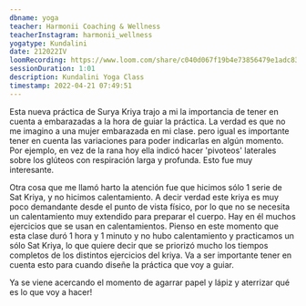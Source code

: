 ```yaml
---
dbname: yoga
teacher: Harmonii Coaching & Wellness
teacherInstagram: harmonii_wellness
yogatype: Kundalini
date: 212022IV
loomRecording: https://www.loom.com/share/c040d067f19b4e73856479e1adc83d08
sessionDuration: 1:01
description: Kundalini Yoga Class
timestamp: 2022-04-21 07:49:51
---
```


Esta nueva práctica de Surya Kriya trajo a mi la importancia de tener en cuenta a embarazadas a la hora de guiar la práctica. La verdad es que no me imagino a una mujer embarazada en mi clase. pero igual es importante tener en cuenta las variaciones para poder indicarlas en algún momento. Por ejemplo, en vez de la rana hoy ella indicó hacer 'pivoteos' laterales sobre los glúteos con respiración larga y profunda. Esto fue muy interesante.

Otra cosa que me llamó harto la atención fue que hicimos sólo 1 serie de Sat Kriya, y no hicimos calentamiento. A decir verdad este kriya es muy poco demandante desde el punto de vista físico, por lo que no se necesita un calentamiento muy extendido para preparar el cuerpo. Hay en él muchos ejercicios que se usan en calentamientos. Pienso en este momento que esta clase duró 1 hora y 1 minuto y no hubo calentamiento y practicamos un sólo Sat Kriya, lo que quiere decir que se priorizó mucho los tiempos completos de los distintos ejercicios del kriya. Va a ser importante tener en cuenta esto para cuando diseñe la práctica que voy a guiar.

Ya se viene acercando el momento de agarrar papel y lápiz y aterrizar qué es lo que voy a hacer!
